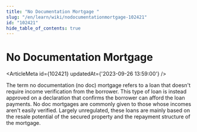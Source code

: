 ```yaml
---
title: "No Documentation Mortgage "
slug: "/en/learn/wiki/nodocumentationmortgage-102421"
id: "102421"
hide_table_of_contents: true
---
```



# No Documentation Mortgage 

<ArticleMeta id={102421} updatedAt={'2023-09-26 13:59:00'} />
<div className='border-solid border-b border-t-0 my-4 border-[var(--ifm-color-gray-300)]' />

The term no documentation (no doc) mortgage refers to a loan that doesn't require income verification from the borrower. This type of loan is instead approved on a declaration that confirms the borrower can afford the loan payments. No doc mortgages are commonly given to those whose incomes aren't easily verified. Largely unregulated, these loans are mainly based on the resale potential of the secured property and the repayment structure of the mortgage.

